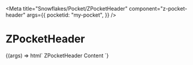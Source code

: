 
<Meta
  title="Snowflakes/Pocket/ZPocketHeader"
  component="z-pocket-header"
  args={{
    pocketid: "my-pocket",
  }}
/>

# ZPocketHeader

<Canvas>
  <Story name="ZPocketHeader">
    {(args) => html`<z-pocket-header pocketid="${args.pocketid}"> ZPocketHeader Content </z-pocket-header>`}
  </Story>
</Canvas>

<ArgsTable of="z-pocket-header" />
